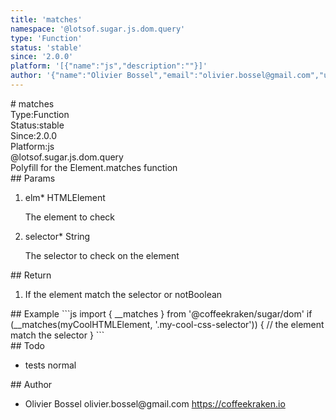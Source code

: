 ```yaml
---
title: 'matches'
namespace: '@lotsof.sugar.js.dom.query'
type: 'Function'
status: 'stable'
since: '2.0.0'
platform: '[{"name":"js","description":""}]'
author: '{"name":"Olivier Bossel","email":"olivier.bossel@gmail.com","url":"https://coffeekraken.io"}'
---
```

<div class="docmap-mdx">
# matches
<div class="_metas">
<div class="_type"><span class="_type-label">Type:</span><span class="_type-value">Function</span></div>
<div class="_status"><span class="_status-label">Status:</span><span class="_status-value -stable">stable</span></div>
<div class="_since"><span class="_since-label">Since:</span><span class="_since-value">2.0.0</span></div>
<div class="_platform"><span class="_platform-label">Platform:</span><span class="_platform-value -js">js</span></div>
</div>
<div class="_namespace">@lotsof.sugar.js.dom.query</div>
<div class="_description">
Polyfill for the Element.matches function
</div>
<div class="_params">
## Params
<ol class="_list">
<li class="_item">
<span class="_name">elm<span class="_required">*</span></span><span class="_default"></span> <span class="_type">HTMLElement</span>
<p class="_description">The element to check</p>
</li>
<li class="_item">
<span class="_name">selector<span class="_required">*</span></span><span class="_default"></span> <span class="_type">String</span>
<p class="_description">The selector to check on the element</p>
</li>
</ol>
</div>
<div class="_return">
## Return
<ol class="_list">
<li class="_item">
<span class="_description">If the element match the selector or not</span><span class="_default"></span><span class="_type">Boolean</span>
</li>
</ol>
</div>
<div class="_examples">
## Example
```js
import { __matches } from '@coffeekraken/sugar/dom'
if (__matches(myCoolHTMLElement, '.my-cool-css-selector')) {
		// the element match the selector
}
```
</div>
<div class="_todo">
## Todo
<ul class="_list">
<li class="_item">
<span class="_description">tests</span>
<span class="_priority -normal">normal</span>
</li>
</ul>
</div>
<div class="_author">
## Author
<ul class="_list">
<li class="_item">
<span class="_name">Olivier Bossel</span>
<span class="_email">olivier.bossel@gmail.com</span>
<a href="https://coffeekraken.io" target="_blank" class="_url">https://coffeekraken.io</a>
</li>
</ul>
</div>
</div>